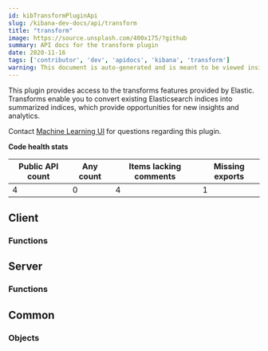 ---
id: kibTransformPluginApi
slug: /kibana-dev-docs/api/transform
title: "transform"
image: https://source.unsplash.com/400x175/?github
summary: API docs for the transform plugin
date: 2020-11-16
tags: ['contributor', 'dev', 'apidocs', 'kibana', 'transform']
warning: This document is auto-generated and is meant to be viewed inside our experimental, new docs system. Reach out in #docs-engineering for more info.
---

This plugin provides access to the transforms features provided by Elastic. Transforms enable you to convert existing Elasticsearch indices into summarized indices, which provide opportunities for new insights and analytics.

Contact [Machine Learning UI](https://github.com/orgs/elastic/teams/ml-ui) for questions regarding this plugin.

**Code health stats**

| Public API count  | Any count | Items lacking comments | Missing exports | 
|-------------------|-----------|------------------------|-----------------|
| 4 | 0 | 4 | 1 |

## Client

### Functions
<DocDefinitionList data={transformObj.client.functions}/>

## Server

### Functions
<DocDefinitionList data={transformObj.server.functions}/>

## Common

### Objects
<DocDefinitionList data={transformObj.common.objects}/>

